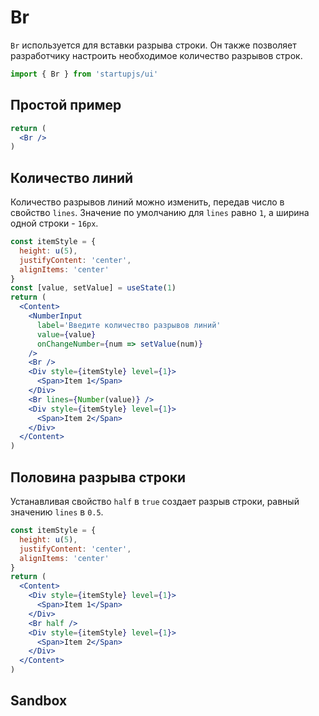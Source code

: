 
# Br

`Br` используется для вставки разрыва строки. Он также позволяет разработчику настроить необходимое количество разрывов строк.

```jsx
import { Br } from 'startupjs/ui'
```

## Простой пример
```jsx example
return (
  <Br />
)
```

## Количество линий

Количество разрывов линий можно изменить, передав число в свойство `lines`. Значение по умолчанию для `lines` равно `1`, а ширина одной строки - `16px`.

```jsx example
const itemStyle = {
  height: u(5),
  justifyContent: 'center',
  alignItems: 'center'
}
const [value, setValue] = useState(1)
return (
  <Content>
    <NumberInput
      label='Введите количество разрывов линий'
      value={value}
      onChangeNumber={num => setValue(num)}
    />
    <Br />
    <Div style={itemStyle} level={1}>
      <Span>Item 1</Span>
    </Div>
    <Br lines={Number(value)} />
    <Div style={itemStyle} level={1}>
      <Span>Item 2</Span>
    </Div>
  </Content>
)
```

## Половина разрыва строки

Устанавливая свойство `half` в `true` создает разрыв строки, равный значению `lines` в `0.5`.

```jsx example
const itemStyle = {
  height: u(5),
  justifyContent: 'center',
  alignItems: 'center'
}
return (
  <Content>
    <Div style={itemStyle} level={1}>
      <Span>Item 1</Span>
    </Div>
    <Br half />
    <Div style={itemStyle} level={1}>
      <Span>Item 2</Span>
    </Div>
  </Content>
)
```

## Sandbox

<Sandbox Component={Br} />
